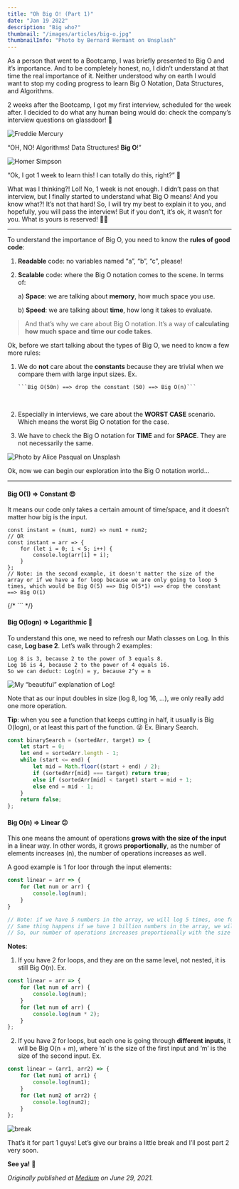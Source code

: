 ```yaml
---
title: "Oh Big O! (Part 1)"
date: "Jan 19 2022"
description: "Big who?"
thumbnail: "/images/articles/big-o.jpg"
thumbnailInfo: "Photo by Bernard Hermant on Unsplash"
---
```



As a person that went to a Bootcamp, I was briefly presented to Big O and it’s importance. And to be completely honest, no, I didn’t understand at that time the real importance of it. Neither understood why on earth I would want to stop my coding progress to learn Big O Notation, Data Structures, and Algorithms.

2 weeks after the Bootcamp, I got my first interview, scheduled for the week after. I decided to do what any human being would do: check the company’s interview questions on glassdoor! 🤣

![Freddie Mercury](https://media.giphy.com/media/e0xUKbJ4OYW2s/giphy.gif)

“OH, NO! Algorithms! Data Structures! **Big O**!”

![Homer Simpson](https://media.giphy.com/media/IPbS5R4fSUl5S/giphy.gif)

“Ok, I got 1 week to learn this! I can totally do this, right?” 🤪

What was I thinking?! Lol! No, 1 week is not enough. I didn’t pass on that interview, but I finally started to understand what Big O means! And you know what?! It’s not that hard! So, I will try my best to explain it to you, and hopefully, you will pass the interview! But if you don’t, it’s ok, it wasn’t for you. What is yours is reserved! 🤞🏼

---

To understand the importance of Big O, you need to know the **rules of good code**:

1. **Readable** code: no variables named “a”, “b”, “c”, please!
    <br>
2. **Scalable** code: where the Big O notation comes to the scene. In terms of:

    a) **Space**: we are talking about **memory**, how much space you use.

    b) **Speed**: we are talking about **time**, how long it takes to evaluate.

> And that’s why we care about Big O notation. It’s a way of **calculating how much space and time our code takes**.

Ok, before we start talking about the types of Big O, we need to know a few more rules:

1.  We do **not** care about the **constants** because they are trivial when we compare them with large input sizes. Ex.

        ```Big O(50n) ==> drop the constant (50) ==> Big O(n)```

    <br>

2.  Especially in interviews, we care about the **WORST CASE** scenario. Which means the worst Big O notation for the case.
    <br>
3.  We have to check the Big O notation for **TIME** and for **SPACE**. They are not necessarily the same.

![Photo by Alice Pasqual on Unsplash](../public/images/articles/donuts.jpeg)

Ok, now we can begin our exploration into the Big O notation world…

---

#### Big O(1) => Constant 😍

It means our code only takes a certain amount of time/space, and it doesn’t matter how big is the input.

<!-- ```javascript -->

<SyntaxHighlighter language="javascript" style={a11y-light} >
	
	const instant = (num1, num2) => num1 + num2;
	// OR
	const instant = arr => {
		for (let i = 0; i < 5; i++) {
			console.log(arr[i] + i);
		}
	};
	// Note: in the second example, it doesn't matter the size of the array or if we have a for loop because we are only going to loop 5 times, which would be Big O(5) ==> Big O(5*1) ==> drop the constant ==> Big O(1)

</SyntaxHighlighter>
{/* ``` */}

#### Big O(logn) => Logarithmic 🤩

To understand this one, we need to refresh our Math classes on Log. In this case, **Log base 2**. Let’s walk through 2 examples:

```
Log 8 is 3, because 2 to the power of 3 equals 8.
Log 16 is 4, because 2 to the power of 4 equals 16.
So we can deduct: Log(n) = y, because 2^y = n
```

![My “beautiful” explanation of Log!]()

Note that as our input doubles in size (log 8, log 16, …), we only really add one more operation.

**Tip**: when you see a function that keeps cutting in half, it usually is Big O(logn), or at least this part of the function. 😜 Ex. Binary Search.

```javascript
const binarySearch = (sortedArr, target) => {
	let start = 0;
	let end = sortedArr.length - 1;
	while (start <= end) {
		let mid = Math.floor((start + end) / 2);
		if (sortedArr[mid] === target) return true;
		else if (sortedArr[mid] < target) start = mid + 1;
		else end = mid - 1;
	}
	return false;
};
```

#### Big O(n) => Linear 😕

This one means the amount of operations **grows with the size of the input** in a linear way. In other words, it grows **proportionally**, as the number of elements increases (n), the number of operations increases as well.

A good example is 1 for loor through the input elements:

```javascript
const linear = arr => {
    for (let num or arr) {
        console.log(num);
    }
}

// Note: if we have 5 numbers in the array, we will log 5 times, one for each.
// Same thing happens if we have 1 billion numbers in the array, we will log 1 billion times.
// So, our number of operations increases proportionally with the size of our input.
```

**Notes**:

1. If you have 2 for loops, and they are on the same level, not nested, it is still Big O(n). Ex.

```javascript
const linear = arr => {
	for (let num of arr) {
		console.log(num);
	}
	for (let num of arr) {
		console.log(num * 2);
	}
};
```

2. If you have 2 for loops, but each one is going through **different inputs**, it will be Big O(n + m), where ’n’ is the size of the first input and ‘m’ is the size of the second input. Ex.

```javascript
const linear = (arr1, arr2) => {
	for (let num1 of arr1) {
		console.log(num1);
	}
	for (let num2 of arr2) {
		console.log(num2);
	}
};
```

![break](https://media.giphy.com/media/RiWZUGcZPEKdQgrQ96/giphy.gif)

That’s it for part 1 guys! Let’s give our brains a little break and I’ll post part 2 very soon.

**See ya!** 👋

_Originally published at [Medium](https://medium.com/analytics-vidhya/oh-big-o-part-1-490f4c52afe) on June 29, 2021._
